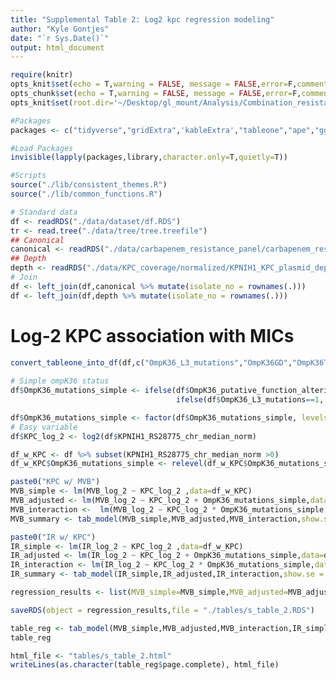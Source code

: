 ```yaml
---
title: "Supplemental Table 2: Log2 kpc regression modeling"
author: "Kyle Gontjes"
date: "`r Sys.Date()`"
output: html_document
---
```


```r
require(knitr)
opts_knit$set(echo = T,warning = FALSE, message = FALSE,error=F,comment=NA)
opts_chunk$set(echo = T,warning = FALSE, message = FALSE,error=F,comment=NA)
opts_knit$set(root.dir='~/Desktop/gl_mount/Analysis/Combination_resistance/pre-intro-blbli-resistance-ms/')
```

```r
#Packages
packages <- c("tidyverse","gridExtra",'kableExtra',"tableone","ape","ggtree",'sjPlot','webshot2')

#Load Packages
invisible(lapply(packages,library,character.only=T,quietly=T))

#Scripts
source("./lib/consistent_themes.R") 
source("./lib/common_functions.R")
```

```r
# Standard data
df <- readRDS("./data/dataset/df.RDS")
tr <- read.tree("./data/tree/tree.treefile") 
## Canonical
canonical <- readRDS("./data/carbapenem_resistance_panel/carbapenem_resistance_panel_matrix.RDS")
## Depth
depth <- readRDS("./data/KPC_coverage/normalized/KPNIH1_KPC_plasmid_depth_by_feature_median_chromosome_normalized.RDS")
# Join 
df <- left_join(df,canonical %>% mutate(isolate_no = rownames(.))) 
df <- left_join(df,depth %>% mutate(isolate_no = rownames(.)))
```

# Log-2 KPC association with MICs
 
```r
convert_tableone_into_df(df,c("OmpK36_L3_mutations","OmpK36GD","OmpK36TD"),strata="clade_I",outcome_names = c("Clade I","Clade II"),factorVars = c("OmpK36_L3_mutations","OmpK36GD","OmpK36TD"))
 
# Simple ompK36 status
df$OmpK36_mutations_simple <- ifelse(df$OmpK36_putative_function_altering==1 | df$OmpK36_truncation_kleborate==1 ,"Putative function-altering variant (PFAV)",
                                     ifelse(df$OmpK36_L3_mutations==1, "Loop 3 insertion","No loop 3 insertion or PFAV"))

df$OmpK36_mutations_simple <- factor(df$OmpK36_mutations_simple, levels=rev(c("No loop 3 insertion or PFAV","Loop 3 insertion","Putative function-altering variant (PFAV)")))
# Easy variable
df$KPC_log_2 <- log2(df$KPNIH1_RS28775_chr_median_norm)
```

```r
df_w_KPC <- df %>% subset(KPNIH1_RS28775_chr_median_norm >0)
df_w_KPC$OmpK36_mutations_simple <- relevel(df_w_KPC$OmpK36_mutations_simple,ref = "No loop 3 insertion or PFAV") 

paste0("KPC w/ MVB")
MVB_simple <- lm(MVB_log_2 ~ KPC_log_2 ,data=df_w_KPC)   
MVB_adjusted <- lm(MVB_log_2 ~ KPC_log_2 + OmpK36_mutations_simple,data=df_w_KPC) 
MVB_interaction <-  lm(MVB_log_2 ~ KPC_log_2 * OmpK36_mutations_simple,data=df_w_KPC) 
MVB_summary <- tab_model(MVB_simple,MVB_adjusted,MVB_interaction,show.se = T,show.aic = T)

paste0("IR w/ KPC")
IR_simple <- lm(IR_log_2 ~ KPC_log_2 ,data=df_w_KPC)  
IR_adjusted <- lm(IR_log_2 ~ KPC_log_2 + OmpK36_mutations_simple,data=df_w_KPC)  
IR_interaction <- lm(IR_log_2 ~ KPC_log_2 * OmpK36_mutations_simple,data=df_w_KPC)   
IR_summary <- tab_model(IR_simple,IR_adjusted,IR_interaction,show.se = T,show.aic = T)

regression_results <- list(MVB_simple=MVB_simple,MVB_adjusted=MVB_adjusted,MVB_interaction=MVB_interaction,IR_simple=IR_simple,IR_adjusted=IR_adjusted,IR_interaction=IR_interaction)

saveRDS(object = regression_results,file = "./tables/s_table_2.RDS")

table_reg <- tab_model(MVB_simple,MVB_adjusted,MVB_interaction,IR_simple,IR_adjusted,IR_interaction,show.se = T,show.aic = T,file = NULL)  
table_reg

html_file <- "tables/s_table_2.html"
writeLines(as.character(table_reg$page.complete), html_file)
```